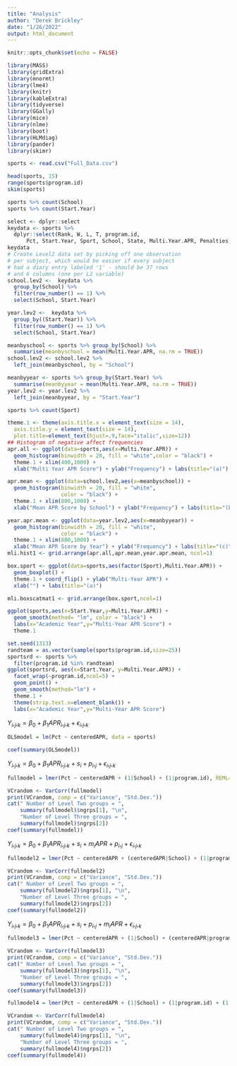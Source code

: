 ```yaml
---
title: "Analysis"
author: "Derek Brickley"
date: "1/26/2022"
output: html_document
---
```


```r
knitr::opts_chunk$set(echo = FALSE)
```

```r
library(MASS)
library(gridExtra)  
library(mnormt) 
library(lme4) 
library(knitr) 
library(kableExtra)
library(tidyverse)
library(GGally)
library(mice)
library(nlme)
library(boot)
library(HLMdiag)
library(pander)
library(skimr)
```

```r
sports <- read.csv("Full_Data.csv")
```

```r
head(sports, 15)
range(sports$program.id)
skim(sports)
```

```r
sports %>% count(School)
sports %>% count(Start.Year)
```


```r
select <- dplyr::select
keydata <- sports %>% 
  dplyr::select(Rank, W, L, T, program.id,
      Pct, Start.Year, Sport, School, State, Multi.Year.APR, Penalties, Postseason)
keydata
# Create Level2 data set by picking off one observation 
# per subject, which would be easier if every subject 
# had a diary entry labeled '1' - should be 37 rows 
# and 6 columns (one per L2 variable)
school.lev2 <-  keydata %>%
  group_by(School) %>%
  filter(row_number() == 1) %>%
  select(School, Start.Year)

year.lev2 <-  keydata %>%
  group_by((Start.Year)) %>%
  filter(row_number() == 1) %>%
  select(School, Start.Year)
```

```r
meanbyschool <- sports %>% group_by(School) %>%
  summarise(meanbyschool = mean(Multi.Year.APR, na.rm = TRUE))
school.lev2 <- school.lev2 %>%
  left_join(meanbyschool, by = "School")

meanbyyear <- sports %>% group_by(Start.Year) %>%
  summarise(meanbyyear = mean(Multi.Year.APR, na.rm = TRUE))
year.lev2 <- year.lev2 %>%
  left_join(meanbyyear, by = "Start.Year")
```

```r
sports %>% count(Sport)
```

```r
theme.1 <- theme(axis.title.x = element_text(size = 14),
  axis.title.y = element_text(size = 14),
  plot.title=element_text(hjust=.9,face="italic",size=12))
## Histogram of negative affect frequencies
apr.all <- ggplot(data=sports,aes(x=Multi.Year.APR)) + 
  geom_histogram(binwidth = 20, fill = "white",color = "black") + 
  theme.1 + xlim(400,1000) +
  xlab("Multi Year APR Score") + ylab("Frequency") + labs(title="(a)") 

apr.mean <- ggplot(data=school.lev2,aes(x=meanbyschool)) + 
  geom_histogram(binwidth = 20, fill = "white", 
                 color = "black") + 
  theme.1 + xlim(800,1000) +
  xlab("Mean APR Score by School") + ylab("Frequency") + labs(title="(b)") 

year.apr.mean <- ggplot(data=year.lev2,aes(x=meanbyyear)) + 
  geom_histogram(binwidth = 20, fill = "white", 
                 color = "black") + 
  theme.1 + xlim(800,1000) +
  xlab("Mean APR Score by Year") + ylab("Frequency") + labs(title="(c)") 
mli.hist1 <- grid.arrange(apr.all,apr.mean,year.apr.mean, ncol=1)
```

```r
box.sport <- ggplot(data=sports,aes(factor(Sport),Multi.Year.APR)) +
  geom_boxplot() + 
  theme.1 + coord_flip() + ylab("Multi-Year APR") + 
  xlab("") + labs(title="(a)")

mli.boxscatmat1 <- grid.arrange(box.sport,ncol=1)
```

```r
ggplot(sports,aes(x=Start.Year,y=Multi.Year.APR)) +
  geom_smooth(method= "lm", color = "black") + 
  labs(x="Academic Year",y="Multi-Year APR Score") +
  theme.1
```

```r
set.seed(1313)
randteam = as.vector(sample(sports$program.id,size=25))
sportsrd <- sports %>%
  filter(program.id %in% randteam)
ggplot(sportsrd, aes(x=Start.Year, y=Multi.Year.APR)) + 
  facet_wrap(~program.id,ncol=5) + 
  geom_point() + 
  geom_smooth(method="lm") + 
  theme.1 +
  theme(strip.text.x=element_blank()) + 
  labs(x="Academic Year",y="Multi-Year APR Score")
```

$Y_i,_j,_k = \beta_0 +\beta_1APR_i,_j,_k + \epsilon_i,_j,_k$

```r
OLSmodel = lm(Pct ~ centeredAPR, data = sports)

coef(summary(OLSmodel))
```

$Y_i,_j,_k = \beta_0 +\beta_1APR_i,_j,_k + s_i + p_i,_j + \epsilon_i,_j,_k$

```r
fullmodel = lmer(Pct ~ centeredAPR + (1|School) + (1|program.id), REML=T, data=sports)

VCrandom <- VarCorr(fullmodel)
print(VCrandom, comp = c("Variance", "Std.Dev."))
cat(" Number of Level Two groups = ",
    summary(fullmodel)$ngrps[1], "\n", 
    "Number of Level Three groups = ",
    summary(fullmodel)$ngrps[2])
coef(summary(fullmodel))
```

$Y_i,_j,_k = \beta_0 +\beta_1APR_i,_j,_k + s_i + m_iAPR + p_i,_j + \epsilon_i,_j,_k$

```r
fullmodel2 = lmer(Pct ~ centeredAPR + (centeredAPR|School) + (1|program.id), REML=T, data=sports)

VCrandom <- VarCorr(fullmodel2)
print(VCrandom, comp = c("Variance", "Std.Dev."))
cat(" Number of Level Two groups = ",
    summary(fullmodel2)$ngrps[1], "\n", 
    "Number of Level Three groups = ",
    summary(fullmodel2)$ngrps[2])
coef(summary(fullmodel2))
```

$Y_i,_j,_k = \beta_0 +\beta_1APR_i,_j,_k + s_i + p_i,_j + m_iAPR + \epsilon_i,_j,_k$

```r
fullmodel3 = lmer(Pct ~ centeredAPR + (1|School) + (centeredAPR|program.id), REML=T, data=sports)

VCrandom <- VarCorr(fullmodel3)
print(VCrandom, comp = c("Variance", "Std.Dev."))
cat(" Number of Level Two groups = ",
    summary(fullmodel3)$ngrps[1], "\n", 
    "Number of Level Three groups = ",
    summary(fullmodel3)$ngrps[2])
coef(summary(fullmodel3))
```

```r
fullmodel4 = lmer(Pct ~ centeredAPR + (1|School) + (1|program.id) + (1|Years10), REML=T, data=sports)

VCrandom <- VarCorr(fullmodel4)
print(VCrandom, comp = c("Variance", "Std.Dev."))
cat(" Number of Level Two groups = ",
    summary(fullmodel4)$ngrps[1], "\n", 
    "Number of Level Three groups = ",
    summary(fullmodel4)$ngrps[2])
coef(summary(fullmodel4))
```